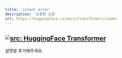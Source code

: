 ```yaml
---
title: 'silent error'
description: '조용한 오류'
url: https://huggingface.co/docs/transformers/index
---
```

<a href="https://huggingface.co/docs/transformers/index"  target="_blank"><img   loading="lazy" alt="src: HuggingFace Transformer" src="https://img.shields.io/badge/문서-Huggingface_Transformer-blue" ></a>
---
설명을 추가해주세요.